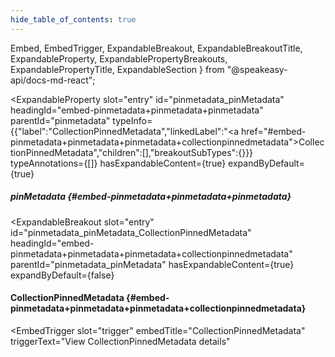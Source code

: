 ```yaml
---
hide_table_of_contents: true
---
```

  Embed,
  EmbedTrigger,
  ExpandableBreakout,
  ExpandableBreakoutTitle,
  ExpandableProperty,
  ExpandablePropertyBreakouts,
  ExpandablePropertyTitle,
  ExpandableSection
} from "@speakeasy-api/docs-md-react";

<ExpandableSection>

<ExpandableProperty
  slot="entry"
  id="pinmetadata_pinMetadata"
  headingId="embed-pinmetadata+pinmetadata+pinmetadata"
  parentId="pinmetadata"
  typeInfo={{"label":"CollectionPinnedMetadata","linkedLabel":"<a href=\"#embed-pinmetadata+pinmetadata+pinmetadata+collectionpinnedmetadata\">CollectionPinnedMetadata</a>","children":[],"breakoutSubTypes":{}}}
  typeAnnotations={[]}
  hasExpandableContent={true}
  expandByDefault={true}
>

<ExpandablePropertyTitle slot="title">

##### pinMetadata \{#embed-pinmetadata+pinmetadata+pinmetadata\}

</ExpandablePropertyTitle>

<ExpandablePropertyBreakouts slot="breakouts">

<ExpandableBreakout
  slot="entry"
  id="pinmetadata_pinMetadata_CollectionPinnedMetadata"
  headingId="embed-pinmetadata+pinmetadata+pinmetadata+collectionpinnedmetadata"
  parentId="pinmetadata_pinMetadata"
  hasExpandableContent={true}
  expandByDefault={false}
>

<ExpandableBreakoutTitle slot="title">

#### CollectionPinnedMetadata \{#embed-pinmetadata+pinmetadata+pinmetadata+collectionpinnedmetadata\}

</ExpandableBreakoutTitle>

<Embed slot="embed">

<EmbedTrigger
  slot="trigger"
  embedTitle="CollectionPinnedMetadata"
  triggerText="View CollectionPinnedMetadata details"
>

<Embedcollectionpinnedmetadata />

</EmbedTrigger>

</Embed>

</ExpandableBreakout>

</ExpandablePropertyBreakouts>

</ExpandableProperty>

</ExpandableSection>